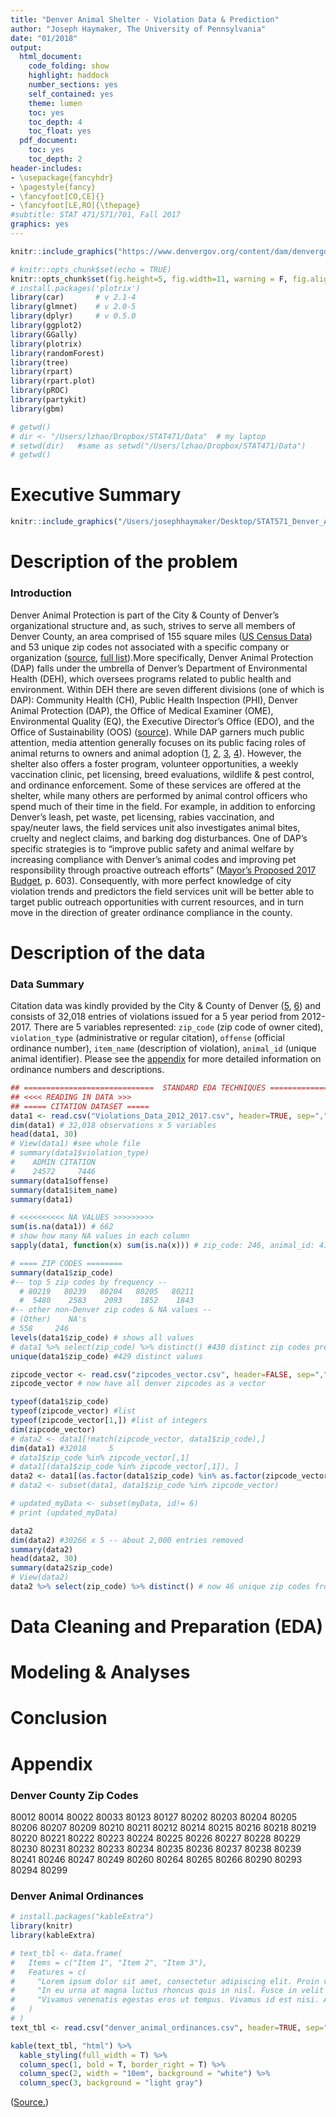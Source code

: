```yaml
---
title: "Denver Animal Shelter - Violation Data & Prediction"
author: "Joseph Haymaker, The University of Pennsylvania"
date: "01/2018"
output:
  html_document:
    code_folding: show
    highlight: haddock
    number_sections: yes
    self_contained: yes
    theme: lumen
    toc: yes
    toc_depth: 4
    toc_float: yes
  pdf_document:
    toc: yes
    toc_depth: 2
header-includes:
- \usepackage{fancyhdr}
- \pagestyle{fancy}
- \fancyfoot[CO,CE]{}
- \fancyfoot[LE,RO]{\thepage}
#subtitle: STAT 471/571/701, Fall 2017
graphics: yes
---
```


```r
knitr::include_graphics("https://www.denvergov.org/content/dam/denvergov/Portals/682/images/About%20DAS/DAPDEHlogo.png")
```

```r
# knitr::opts_chunk$set(echo = TRUE)
knitr::opts_chunk$set(fig.height=5, fig.width=11, warning = F, fig.align = "left")
# install.packages('plotrix')
library(car)       # v 2.1-4
library(glmnet)    # v 2.0-5
library(dplyr)     # v 0.5.0
library(ggplot2)
library(GGally)
library(plotrix)
library(randomForest)
library(tree)
library(rpart)
library(rpart.plot)
library(pROC)
library(partykit)
library(gbm)
```

```r
# getwd()
# dir <- "/Users/lzhao/Dropbox/STAT471/Data"  # my laptop
# setwd(dir)   #same as setwd("/Users/lzhao/Dropbox/STAT471/Data") 
# getwd()
```

# Executive Summary


```r
knitr::include_graphics("/Users/josephhaymaker/Desktop/STAT571_Denver_Animal_Protection/das.jpeg")
```

# Description of the problem
### Introduction

Denver Animal Protection is part of the City & County of Denver's organizational structure and, as such, strives to serve all members of Denver County, an area comprised of 155 square miles ([US Census Data](https://www2.census.gov/geo/docs/maps-data/data/gazetteer/2017_Gazetteer/2017_gaz_counties_08.txt)) and 53 unique zip codes not associated with a specific company or organization ([source](https://tools.usps.com/go/ZipLookupAction!input.action), [full list](#denver-county-zip-codes)).More specifically, Denver Animal Protection (DAP) falls under the umbrella of Denver’s Department of Environmental Health (DEH), which oversees programs related to public health and environment. Within DEH there are seven different divisions (one of which is DAP): Community Health (CH), Public Health Inspection (PHI), Denver Animal Protection (DAP), the Office of Medical Examiner (OME), Environmental Quality (EQ), the Executive Director’s Office (EDO), and the Office of Sustainability (OOS) ([source](https://www.denvergov.org/content/dam/denvergov/Portals/344/documents/Budget/MayorsProposedBudget_2016.pdf)). While DAP garners much public attention, media attention generally focuses on its public facing roles of animal returns to owners and animal adoption ([1](https://www.denverpost.com/2017/11/01/denver-animal-shelter-adoption-deal/), [2](http://kdvr.com/2017/08/22/denver-animal-shelter-to-put-2-dozen-french-bulldogs-up-for-adoption-saturday/), [3](https://www.denverpost.com/2017/12/28/border-collie-deformed-front-legs-gets-cart/), [4](http://kdvr.com/2017/07/14/cat-found-in-west-denver-dumpster-finds-new-home/)). However, the shelter also offers a foster program, volunteer opportunities, a weekly vaccination clinic, pet licensing, breed evaluations, wildlife & pest control, and ordinance enforcement. Some of these services are offered at the shelter, while many others are performed by animal control officers who spend much of their time in the field. For example, in addition to enforcing Denver’s leash, pet waste, pet licensing, rabies vaccination, and spay/neuter laws, the field services unit also investigates animal bites, cruelty and neglect claims, and barking dog disturbances. One of DAP's specific strategies is to "improve public safety and animal welfare by increasing compliance with Denver’s animal codes and improving pet responsibility through proactive outreach efforts" ([Mayor’s Proposed 2017 Budget](https://www.denvergov.org/content/dam/denvergov/Portals/344/documents/Budget/2017/2017%20Budget%20Book_October%20Draft_Web%20Version.pdf), p. 603). Consequently, with more perfect knowledge of city violation trends and predictors the field services unit will be better able to target public outreach opportunities with current resources, and in turn move in the direction of greater ordinance compliance in the county. 

# Description of the data
### Data Summary

Citation data was kindly provided by the City & County of Denver ([5](https://www.denvergov.org/content/denvergov/en/denver-animal-shelter/about-das/contact.html), [6](https://www.denvergov.org/content/denvergov/en/denver-city-council/about-us/open-records-policy.html)) and consists of 32,018 entries of violations issued for a 5 year period from 2012-2017. There are 5 variables represented: `zip_code` (zip code of owner cited), `violation_type` (administrative or regular citation), `offense` (official ordinance number), `item_name` (description of violation), `animal_id` (unique animal identifier). Please see the [appendix](#denver-animal-ordinances) for more detailed information on ordinance numbers and descriptions.


<!--- ###################################### CITATION Dataset characteristics #################################--->
```r
## =============================  STANDARD EDA TECHNIQUES ==============================
## <<<< READING IN DATA >>>
## ===== CITATION DATASET =====
data1 <- read.csv("Violations_Data_2012_2017.csv", header=TRUE, sep=",", na.strings="") # accounts for header, xls, and na strings
dim(data1) # 32,018 observations x 5 variables
head(data1, 30)
# View(data1) #see whole file
# summary(data1$violation_type)
#    ADMIN CITATION 
#    24572     7446 
summary(data1$offense)
summary(data1$item_name)
summary(data1)

# <<<<<<<<<< NA VALUES >>>>>>>>>
sum(is.na(data1)) # 662
# show how many NA values in each column
sapply(data1, function(x) sum(is.na(x))) # zip_code: 246, animal_id: 416
```

```r
# ==== ZIP CODES ========
summary(data1$zip_code)
#-- top 5 zip codes by frequency --
  # 80219   80239   80204   80205   80211   
  #  5480    2583    2093    1852    1843
#-- other non-Denver zip codes & NA values --
# (Other)    NA's 
# 558     246 
levels(data1$zip_code) # shows all values
# data1 %>% select(zip_code) %>% distinct() #430 distinct zip codes present
unique(data1$zip_code) #429 distinct values

zipcode_vector <- read.csv("zipcodes_vector.csv", header=FALSE, sep=",", na.strings="")
zipcode_vector # now have all denver zipcodes as a vector

typeof(data1$zip_code)
typeof(zipcode_vector) #list 
typeof(zipcode_vector[1,]) #list of integers
dim(zipcode_vector)
# data2 <- data1[!match(zipcode_vector, data1$zip_code),]
dim(data1) #32018     5
# data1$zip_code %in% zipcode_vector[,1]
# data1[(data1$zip_code %in% zipcode_vector[,1]), ]
data2 <- data1[(as.factor(data1$zip_code) %in% as.factor(zipcode_vector[,1])), ]
# data2 <- subset(data1, data1$zip_code %in% zipcode_vector)

# updated_myData <- subset(myData, id!= 6)
# print (updated_myData)

data2
dim(data2) #30266 x 5 -- about 2,000 entries removed
summary(data2)
head(data2, 30)
summary(data2$zip_code)
# View(data2)
data2 %>% select(zip_code) %>% distinct() # now 46 unique zip codes from zip code list -- 7 zip codes are missing. No data from them?
```



# Data Cleaning and Preparation (EDA)
# Modeling & Analyses
# Conclusion 


# Appendix

### Denver County Zip Codes

80012
80014
80022
80033
80123
80127
80202
80203
80204
80205
80206
80207
80209
80210
80211
80212
80214
80215
80216
80218
80219
80220
80221
80222
80223
80224
80225
80226
80227
80228
80229
80230
80231
80232
80233
80234
80235
80236
80237
80238
80239
80241
80246
80247
80249
80260
80264
80265
80266
80290
80293
80294
80299

### Denver Animal Ordinances

```r
# install.packages("kableExtra")
library(knitr)
library(kableExtra)

# text_tbl <- data.frame(
#   Items = c("Item 1", "Item 2", "Item 3"),
#   Features = c(
#     "Lorem ipsum dolor sit amet, consectetur adipiscing elit. Proin vehicula tempor ex. Morbi malesuada sagittis turpis, at venenatis nisl luctus a. ",
#     "In eu urna at magna luctus rhoncus quis in nisl. Fusce in velit varius, posuere risus et, cursus augue. Duis eleifend aliquam ante, a aliquet ex tincidunt in. ", 
#     "Vivamus venenatis egestas eros ut tempus. Vivamus id est nisi. Aliquam molestie erat et sollicitudin venenatis. In ac lacus at velit scelerisque mattis. "
#   )
# )
text_tbl <- read.csv("denver_animal_ordinances.csv", header=TRUE, sep=",", na.strings="")

kable(text_tbl, "html") %>%
  kable_styling(full_width = T) %>%
  column_spec(1, bold = T, border_right = T) %>%
  column_spec(2, width = "10em", background = "white") %>%
  column_spec(3, background = "light gray")
```

([Source.](https://www.denvergov.org/content/denvergov/en/denver-animal-shelter/animal-protection/denver-animal-ordinances.html))
